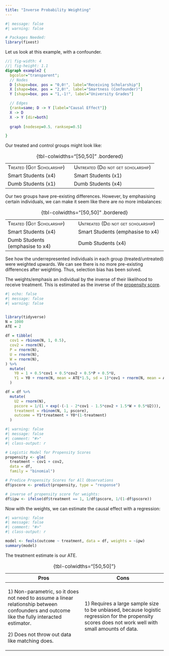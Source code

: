 ```yaml
---
title: "Inverse Probability Weighting"
---
```


```r
#| message: false
#| warning: false

# Packages Needed:
library(fixest)
```

Let us look at this example, with a confounder.

::: center-graph
```dot
//| fig-width: 4
//| fig-height: 1.1
digraph example2 {
  bgcolor="transparent";
  // Nodes
  D [shape=box, pos = "0,0!", label="Receiving Scholarship"]
  X [shape=box, pos = "2,0!", label="Smartness (Confounder)"]
  Y [shape=box, pos = "1,-1!", label="University Grades"]

  // Edges
  {rank=same; D -> Y [label="Causal Effect"]}
  X -> D
  X -> Y [dir=both]
  
  graph [nodesep=0.5, ranksep=0.5]

}
```
:::

Our treated and control groups might look like:

::: small
+-----------------------------------------+---------------------------------------------------+
| [Treated (Got Scholarship)]{.smallcaps} | [Untreated (Did not get scholarship)]{.smallcaps} |
+-----------------------------------------+---------------------------------------------------+
| Smart Students (x4)                     | Smart Students (x1)                               |
+-----------------------------------------+---------------------------------------------------+
| Dumb Students (x1)                      | Dumb Students (x4)                                |
+-----------------------------------------+---------------------------------------------------+

: {tbl-colwidths="\[50,50\]" .bordered}
:::

Our two groups have pre-existing differences. However, by emphasising certain individuals, we can make it seem like there are no more imbalances:

::: small
+-----------------------------------------+---------------------------------------------------+
| [Treated (Got Scholarship)]{.smallcaps} | [Untreated (Did not get scholarship)]{.smallcaps} |
+-----------------------------------------+---------------------------------------------------+
| Smart Students (x4)                     | Smart Students (emphasise to x4)                  |
+-----------------------------------------+---------------------------------------------------+
| Dumb Students (emphasise to x4)         | Dumb Students (x4)                                |
+-----------------------------------------+---------------------------------------------------+

: {tbl-colwidths="\[50,50\]" .bordered}
:::

::: small
See how the underrepresented individuals in each group (treated/untreated) were weighted upwards. We can see there is no more pre-existing differences after weighting. Thus, selection bias has been solved.
:::

The weights/emphasis an individual by the inverse of their likelihood to receive treatment. This is estimated as the inverse of the [propensity score](pscore.qmd).

```r
#| echo: false
#| message: false
#| warning: false


library(tidyverse)
N = 1000
ATE = 2
  
df = tibble(
  cov1 = rbinom(N, 1, 0.5),
  cov2 = rnorm(N),
  P = rnorm(N),
  U = rnorm(N), 
  W = rnorm(N),
) %>%
  mutate(
    Y0 = 1 + 0.5*cov1 + 0.5*cov2 + 0.5*P + 0.5*U,
    Y1 = Y0 + rnorm(N, mean = ATE*1.5, sd = 1)*cov1 + rnorm(N, mean = ATE/2)*(1-cov1)
  )

df = df %>%
  mutate(
    U2 = rnorm(N),
    pscore = 1/(1 + exp(-(-1 - 2*cov1 - 1.5*cov2 + 1.5*W + 0.5*U2))),
    treatment = rbinom(N, 1, pscore),
    outcome = Y1*treatment + Y0*(1-treatment)
  )
```

```r
#| warning: false
#| message: false
#| comment: "#>"
#| class-output: r

# Logistic Model for Propensity Scores
propensity <- glm(
  treatment ~ cov1 + cov2,
  data = df,
  family = "binomial")

# Predice Propensity Scores for All Observations
df$pscore <- predict(propensity, type = "response")

# inverse of propensity score for weights:
df$ipw <- ifelse(df$treatment == 1, 1/df$pscore, 1/(1-df$pscore))
```

Now with the weights, we can estimate the causal effect with a regression:

```r
#| warning: false
#| message: false
#| comment: "#>"
#| class-output: r

model <- feols(outcome ~ treatment, data = df, weights = ~ipw)
summary(model)
```

::: small
The treatment estimate is our ATE.
:::

+----------------------------------------------------------------------------------------------------------------------------------------------+-------------------------------------------------------------------------------------------------------------------------------------------------------+
| Pros                                                                                                                                         | Cons                                                                                                                                                  |
+==============================================================================================================================================+=======================================================================================================================================================+
| 1\) Non-parametric, so it does not need to assume a linear relationship between confounders and outcome like the fully interacted estimator. | 1\) Requires a large sample size to be unbiased, because logistic regression for the propensity scores does not work well with small amounts of data. |
|                                                                                                                                              |                                                                                                                                                       |
| 2\) Does not throw out data like matching does.                                                                                              |                                                                                                                                                       |
+----------------------------------------------------------------------------------------------------------------------------------------------+-------------------------------------------------------------------------------------------------------------------------------------------------------+

: {tbl-colwidths="\[50,50\]"}
